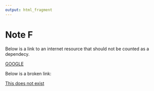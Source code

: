 ```yaml
---
output: html_fragment
---
```


# Note F 

Below is a link to an internet resource that should not be counted as a dependecy.

[GOOGLE](https://www.google.com)

Below is a broken link:

[This does not exist](/this/file/does/not/exist)